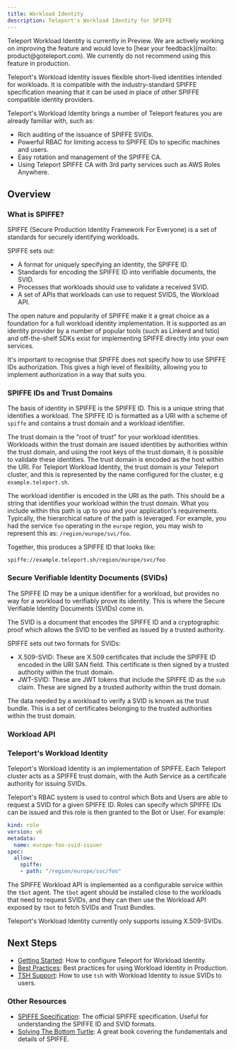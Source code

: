 ```yaml
---
title: Workload Identity
description: Teleport's Workload Identity for SPIFFE
---
```


<Admonition type="tip" title="Preview">
Teleport Workload Identity is currently in Preview. We are actively working on
improving the feature and would love to [hear your feedback](mailto: product@goteleport.com).
We currently do not recommend using this feature in production.
</Admonition>

Teleport's Workload Identity issues flexible short-lived identities intended
for workloads. It is compatible with the industry-standard SPIFFE specification
meaning that it can be used in place of other SPIFFE compatible identity
providers.

Teleport's Workload Identity brings a number of Teleport features you are
already familiar with, such as:

- Rich auditing of the issuance of SPIFFE SVIDs.
- Powerful RBAC for limiting access to SPIFFE IDs to specific machines and
  users.
- Easy rotation and management of the SPIFFE CA.
- Using Teleport SPIFFE CA with 3rd party services such as AWS Roles Anywhere.

## Overview

### What is SPIFFE?

SPIFFE (Secure Production Identity Framework For Everyone) is a set of standards
for securely identifying workloads.

SPIFFE sets out:

- A format for uniquely specifying an identity, the SPIFFE ID.
- Standards for encoding the SPIFFE ID into verifiable documents, the SVID.
- Processes that workloads should use to validate a received SVID.
- A set of APIs that workloads can use to request SVIDS, the Workload API.

The open nature and popularity of SPIFFE make it a great choice as a foundation
for a full workload identity implementation. It is supported as an identity
provider by a number of popular tools (such as Linkerd and Istio) and
off-the-shelf SDKs exist for implementing SPIFFE directly into your own
services.

It's important to recognise that SPIFFE does not specify how to use SPIFFE IDs
authorization. This gives a high level of flexibility, allowing you to implement
authorization in a way that suits you.

### SPIFFE IDs and Trust Domains

The basis of identity in SPIFFE is the SPIFFE ID. This is a unique string that
identifies a workload. The SPIFFE ID is formatted as a URI with a scheme of
`spiffe` and contains a trust domain and a workload identifier.

The trust domain is the "root of trust" for your workload identities. Workloads
within the trust domain are issued identities by authorities within the trust
domain, and using the root keys of the trust domain, it is possible to
validate these identities. The trust domain is encoded as the host within the
URI. For Teleport Workload Identity, the trust domain is your Teleport cluster,
and this is represented by the name configured for the cluster,
e.g `example.teleport.sh`.

The workload identifier is encoded in the URI as the path. This should be a
string that identifies your workload within the trust domain. What you include
within this path is up to you and your application's requirements. Typically,
the hierarchical nature of the path is leveraged. For example, you had the
service `foo` operating in the `europe` region, you may wish to represent this
as: `/region/europe/svc/foo`.

Together, this produces a SPIFFE ID that looks like:

```
spiffe://example.teleport.sh/region/europe/svc/foo
```

### Secure Verifiable Identity Documents (SVIDs)

The SPIFFE ID may be a unique identifier for a workload, but provides no way
for a workload to verifiably prove its identity. This is where the Secure
Verifiable Identity Documents (SVIDs) come in.

The SVID is a document that encodes the SPIFFE ID and a cryptographic proof
which allows the SVID to be verified as issued by a trusted authority.

SPIFFE sets out two formats for SVIDs:

- X.509-SVID: These are X.509 certificates that include the SPIFFE ID encoded in
  the URI SAN field. This certificate is then signed by a trusted authority
  within the trust domain.
- JWT-SVID: These are JWT tokens that include the SPIFFE ID as the `sub` claim.
  These are signed by a trusted authority within the trust domain.

The data needed by a workload to verify a SVID is known as the trust bundle.
This is a set of certificates belonging to the trusted authorities within the
trust domain.

### Workload API

### Teleport's Workload Identity

Teleport's Workload Identity is an implementation of SPIFFE. Each Teleport
cluster acts as a SPIFFE trust domain, with the Auth Service as a certificate
authority for issuing SVIDs.

Teleport's RBAC system is used to control which Bots and Users are able to
request a SVID for a given SPIFFE ID. Roles can specify which SPIFFE IDs can
be issued and this role is then granted to the Bot or User. For example:

```yaml
kind: role
version: v6
metadata:
  name: europe-foo-svid-issuer
spec:
  allow:
    spiffe:
    - path: "/region/europe/svc/foo"
```

The SPIFFE Workload API is implemented as a configurable service within the
`tbot` agent. The `tbot` agent should be installed close to the workloads that
need to request SVIDs, and they can then use the Workload API exposed by `tbot`
to fetch SVIDs and Trust Bundles.

Teleport's Workload Identity currently only supports issuing X.509-SVIDs.

## Next Steps

- [Getting Started](./workload-identity/getting-started.mdx): How to configure Teleport for Workload Identity.
- [Best Practices](./workload-identity/best-practices.mdx): Best practices for using Workload Identity in Production.
- [TSH Support](./workload-identity/tsh.mdx): How to use `tsh` with Workload Identity to issue SVIDs to users.

### Other Resources

- [SPIFFE Specification](https://github.com/spiffe/spiffe/blob/main/standards/SPIFFE.md): The official SPIFFE specification. Useful for understanding the SPIFFE ID and SVID formats.
- [Solving The Bottom Turtle](https://spiffe.io/pdf/Solving-the-bottom-turtle-SPIFFE-SPIRE-Book.pdf): A great book covering the fundamentals and details of SPIFFE.